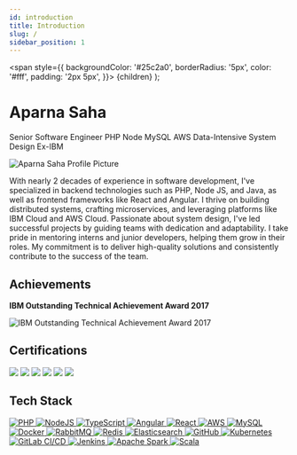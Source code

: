 ```yaml
---
id: introduction
title: Introduction
slug: /
sidebar_position: 1
---
```



  <span
    style={{
      backgroundColor: '#25c2a0',
      borderRadius: '5px',
      color: '#fff',
      padding: '2px 5px',
    }}>
    {children}
  </span>
);


# Aparna Saha

<Highlight>Senior Software Engineer</Highlight> <Highlight>PHP</Highlight> <Highlight>Node</Highlight> <Highlight>MySQL</Highlight> <Highlight>AWS</Highlight> <Highlight>Data-Intensive System Design</Highlight> <Highlight>Ex-IBM</Highlight>

<img src="./img/profile-1.jpg" alt="Aparna Saha Profile Picture" className='profile-pics' />

With nearly 2 decades of experience in software development, I've specialized in backend technologies such as PHP, Node JS, and Java, as well as frontend frameworks like React and Angular. I thrive on building distributed systems, crafting microservices, and leveraging platforms like IBM Cloud and AWS Cloud. Passionate about system design, I've led successful projects by guiding teams with dedication and adaptability. I take pride in mentoring interns and junior developers, helping them grow in their roles. My commitment is to deliver high-quality solutions and consistently contribute to the success of the team.

<a href="https://www.linkedin.com/in/aparnasaha/" target="_blank" rel="noreferrer" className="profile-social-btn" ><i className="fab fa-linkedin fa-2x"></i></a>
<a href="https://github.com/treadyaparna" target="_blank" rel="noreferrer" className="profile-social-btn" ><i className="fab fa-github fa-2x"></i></a>


## Achievements

**IBM Outstanding Technical Achievement Award 2017**

<img src={outstandingTechnicalAchievementAward} alt="IBM Outstanding Technical Achievement Award 2017" className="award-img" />

## Certifications

<div className="certificate-stack">
    <a href="https://www.credly.com/badges/a0570710-065d-4978-bf40-c8dbe6e65c3f"><img src={ibmCloudEssentials} /></a>
    <a href="https://www.credly.com/badges/e9d4e073-92be-4449-a2e2-7c15849d773c"><img src={salesIncentivesProfessional} /></a>
    <a href="https://www.credly.com/badges/23aea0ab-3c77-46ac-8d49-f6cdf6c8fb75"><img src={phpTestdome} /></a>
    <a href="https://www.testdome.com/certificates/1f49f88895fb496fbfd3856e6f9bd9b1"><img src={agileExplorer} /></a>
    <a href="https://www.credly.com/badges/fc8245c9-6487-44a4-a194-696da1307b29"><img src={securityAndPrivacyByDesign} /></a>
    <a href="https://www.credly.com/badges/fee22b7d-0cad-4ee1-b5dc-0c435132f896/linked_in_profile"><img src={thinkLikeAHacker} /></a>
</div>

## Tech Stack

<div className="tech-stack">
  <a href="https://www.php.net/" target="_blank" rel="noreferrer">
    <img alt="PHP" src="https://cdn.jsdelivr.net/gh/devicons/devicon/icons/php/php-original.svg" />
  </a>
  <a href="https://nodejs.org/" target="_blank" rel="noreferrer">
    <img alt="NodeJS" src="https://cdn.jsdelivr.net/gh/devicons/devicon/icons/nodejs/nodejs-original.svg" />
  </a>
  <a href="https://www.typescriptlang.org/" target="_blank" rel="noreferrer">
    <img alt="TypeScript" src="https://cdn.jsdelivr.net/gh/devicons/devicon/icons/typescript/typescript-plain.svg" />
  </a>
  <a href="https://angular.io/" target="_blank" rel="noreferrer">
    <img alt="Angular" src="https://cdn.jsdelivr.net/gh/devicons/devicon/icons/angularjs/angularjs-plain.svg" />
  </a>
  <a href="https://reactjs.org/" target="_blank" rel="noreferrer">
    <img alt="React" src="https://cdn.jsdelivr.net/gh/devicons/devicon/icons/react/react-original.svg" />
  </a>
  <a href="https://aws.amazon.com/" target="_blank" rel="noreferrer">
    <img alt="AWS" src="https://cdn.jsdelivr.net/gh/devicons/devicon/icons/amazonwebservices/amazonwebservices-original-wordmark.svg" />
  </a>
  <a href="https://www.mysql.com/" target="_blank" rel="noreferrer">
    <img alt="MySQL" src="https://cdn.jsdelivr.net/gh/devicons/devicon/icons/mysql/mysql-original.svg" />
  </a>
  <a href="https://www.docker.com/" target="_blank" rel="noreferrer">
    <img alt="Docker" src="https://cdn.jsdelivr.net/gh/devicons/devicon/icons/docker/docker-original.svg" />
  </a>
  <a href="https://www.rabbitmq.com/" target="_blank" rel="noreferrer">
    <img alt="RabbitMQ" src="https://cdn.jsdelivr.net/gh/devicons/devicon/icons/rabbitmq/rabbitmq-original.svg" />
  </a>
  <a href="https://redis.io/" target="_blank" rel="noreferrer">
    <img alt="Redis" src="https://cdn.jsdelivr.net/gh/devicons/devicon/icons/redis/redis-original.svg" />
  </a>
  <a href="https://www.elastic.co/" target="_blank" rel="noreferrer">
    <img alt="Elasticsearch" src="https://cdn.jsdelivr.net/gh/devicons/devicon/icons/elasticsearch/elasticsearch-original.svg" />
  </a>
  <a href="https://github.com/" target="_blank" rel="noreferrer">
    <img alt="GitHub" src="https://cdn.jsdelivr.net/gh/devicons/devicon/icons/github/github-original.svg" />
  </a>
  <a href="https://kubernetes.io/" target="_blank" rel="noreferrer">
    <img alt="Kubernetes" src="https://cdn.jsdelivr.net/gh/devicons/devicon/icons/kubernetes/kubernetes-plain.svg" />
  </a>
  <a href="https://about.gitlab.com/stages-devops-lifecycle/continuous-integration/" target="_blank" rel="noreferrer">
    <img alt="GitLab CI/CD" src="https://cdn.jsdelivr.net/gh/devicons/devicon/icons/gitlab/gitlab-original.svg" />
  </a>
  <a href="https://www.jenkins.io/" target="_blank" rel="noreferrer">
    <img alt="Jenkins" src="https://cdn.jsdelivr.net/gh/devicons/devicon/icons/jenkins/jenkins-original.svg" />
  </a>
  <a href="https://spark.apache.org/" target="_blank" rel="noreferrer">
    <img alt="Apache Spark" src="https://cdn.jsdelivr.net/gh/devicons/devicon/icons/apache/apache-original.svg" />
  </a>
  <a href="https://www.scala-lang.org/" target="_blank" rel="noreferrer">
    <img alt="Scala" src="https://cdn.jsdelivr.net/gh/devicons/devicon/icons/scala/scala-original.svg" />
  </a>
</div>
